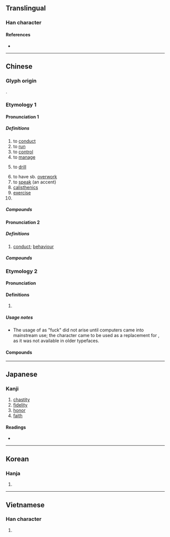 {{character info/new}}
{{also|肏|抄|喿}}
==Translingual==

===Han character===
{{Han char|rn=64|rad=手|as=13|sn=16|four=56094|canj=QRRD|ids=⿰扌喿}}

====References====
* {{Han ref|kx=0458.150|dkj=12806|dj=0807.040|hdz=31969.030|uh=64CD|ud=25805|bh=BEDE|bd=48862}}

----

==Chinese==
{{zh-forms}}

===Glyph origin===
{{Han etym}}
{{Han compound|手|喿|ls=psc|c1=s|c2=p|t1=hand}}.

===Etymology 1===

====Pronunciation 1====
{{zh-pron
|m=cāo
|c=cou1
|h=pfs=chhâu
|mn=chhau/xm,zz,tw:chho/qz:chho͘
|mn_note=chhau - vernacular; chho/chho͘ - literary
|mc=1
|oc=1
|ma=Zh-cao.ogg
|cat=v,n,pn
}}

=====Definitions=====
{{zh-hanzi}}

# to [[conduct]]
# to [[run]]
# to [[control]]
# to [[manage]]
# {{lb|zh|military}} to [[drill]]
# to have sb. [[overwork]]
# to [[speak]] (an accent)
# [[calisthenics]]
# [[exercise]]
# {{surname|lang=zh}}

=====Compounds=====
{{zh-der|同室操戈|保健操|上操|下操|帶俸差操|徒手操|團體操|出操|工間操|可操左券|一操|大會操|器械體操|地板操|別鶴操|操典|操兵|晨操|操左券|操瓶湧泉|操琴|潔操履|操觚染翰|操槍|操控|穩操勝券|操筆|操斧伐柯|操縵|操縱|操勞|松筠之操|操法|操縱自如|操作定義|操之在我|操奇計贏|操持|穩操勝算|操井臼|操盤|操券|操縱臺|搦管操觚|穩操左券|操場|操刀傷錦|收心操|改操|操刀|操神|操之過急|炮操|操作員|操暴|率爾操觚|操刀必割|操心|操演|操作|柏舟操|清操|操戈入室|操觚|操翰成章|操戈|擐甲操戈|操舟|操練|會操|操防|松柏節操|操履|操切|早操|美容體操|風操|軍操|血管操|重操舊業|親操井臼|韻律操|頭腦體操|自操井臼|自由體操|蛙人操|體操|韻律體操}}

====Pronunciation 2====
{{zh-pron
|m=cāo,cào,2nb=literary
|c=cou3,cou1
|h=pfs=chhâu
|mn=chhau/twv:chhó/xm,zz,tw:chho/qz:chho͘/xm,zz,tw:chhò/qz:chhò͘
|mn_note=chhau/chhó - vernacular; chho/chho͘ - literary; chhò/chhò͘ - literary (limited, e.g. {{w2|zh|曹操}})
|mc=3
|oc=2
|ma=Zh-cao.ogg
|cat=n
}}

=====Definitions=====
{{zh-hanzi}}

# [[conduct]]; [[behaviour]]

=====Compounds=====
{{zh-der|fold=1|匪躬之操|操守|操行|德操|操持|情操|貞操|節操}}

===Etymology 2===

====Pronunciation====
{{zh-pron
|m=cào
|c=caau3
|mc=
|oc=
|cat=v
}}

====Definitions====
{{zh-hanzi}}

# {{lb|zh|euphemistic}} {{zh-alt-form|肏|to [[fuck]]}}

=====Usage notes=====
* The usage of {{lang|zh|操}} as "fuck" did not arise until computers came into mainstream use; the character came to be used as a replacement for {{zh-l|肏}}, as it was not available in older typefaces.

====Compounds====
{{zh-der|fold=1|操屄|我操|操你媽|操逼}}

----

==Japanese==

===Kanji===
{{ja-kanji|grade=6|rs=手13}}

# [[chastity]]
# [[fidelity]]
# [[honor]]
# [[faith]]

====Readings====
* {{ja-readings|goon=[[そう]] (sō), {{qualifier|historical}} [[さう]] (sau)|kanon=[[そう]] (sō), {{qualifier|historical}} [[さう]] (sau)|kun=[[あやつる]] (ayatsuru), [[とる]] (toru), [[みさお]] (misao)}}

----

==Korean==

===Hanja===
{{ko-hanja|hangeul=[[조]]|eumhun=|rv=jo|mr=cho|y=co}}

# {{defn|lang=ko|sort=手13}}

----

==Vietnamese==

===Han character===
{{vi-hantu|[[thao]], [[tháo]], [[thạo]], [[xáo]], [[thảo]]|rs=手13}}

# {{defn|lang=vi|sort=手13}}